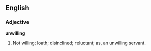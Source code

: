 ==English==

===Adjective===

'''unwilling'''

#Not willing; loath; disinclined; reluctant; as, an unwilling servant.